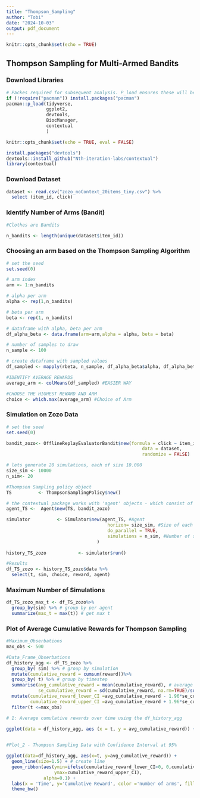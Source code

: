 ```yaml
---
title: "Thompson_Sampling"
author: "Tobi"
date: "2024-10-03"
output: pdf_document
---
```


```r
knitr::opts_chunk$set(echo = TRUE)
```

## Thompson Sampling for Multi-Armed Bandits

### Download Libraries

```r

# Packes required for subsequent analysis. P_load ensures these will be installed and loaded. 
if (!require("pacman")) install.packages("pacman")
pacman::p_load(tidyverse,
               ggplot2,
               devtools,
               BiocManager,
               contextual
               )

knitr::opts_chunk$set(echo = TRUE, eval = FALSE)

install.packages("devtools")
devtools::install_github("Nth-iteration-labs/contextual")
library(contextual)
```

### Download Dataset

```r

dataset <- read.csv("zozo_noContext_20items_tiny.csv") %>%
  select (item_id, click)

```

### Identify Number of Arms (Bandit)

```r

#Clothes are Bandits

n_bandits <- length(unique(dataset$item_id))

```

### Choosing an arm based on the Thompson Sampling Algorithm 

```r
# set the seed
set.seed(0)

# arm index
arm <- 1:n_bandits

# alpha per arm
alpha <- rep(1,n_bandits)

# beta per arm
beta <- rep(1, n_bandits)

# dataframe with alpha, beta per arm
df_alpha_beta <- data.frame(arm=arm,alpha = alpha, beta = beta)

# number of samples to draw
n_sample <- 100

# create dataframe with sampled values
df_sampled <- mapply(rbeta, n_sample, df_alpha_beta$alpha, df_alpha_beta$beta)

#IDENTIFY AVERAGE REWARDS
average_arm <- colMeans(df_sampled) #EASIER WAY

#CHOOSE THE HIGHEST REWARD AND ARM 
choice <- which.max(average_arm) #Choice of Arm

```

### Simulation on Zozo Data

```r
# set the seed
set.seed(0)

bandit_zozo<- OfflineReplayEvaluatorBandit$new(formula = click ~ item_id,
                                                   data = dataset,
                                                   randomize = FALSE)

# lets generate 20 simulations, each of size 10.000
size_sim <- 10000
n_sim<- 20

#Thompson Sampling policy object
TS          <- ThompsonSamplingPolicy$new()

# the contextual package works with 'agent' objects - which consist of a policy and a bandit
agent_TS <-  Agent$new(TS, bandit_zozo) 

simulator          <- Simulator$new(agent_TS, #Agent
                                      horizon= size_sim, #Size of each simulation
                                      do_parallel = TRUE, 
                                      simulations = n_sim, #Number of simulations
                                  )
  
history_TS_zozo            <- simulator$run()

#Results
df_TS_zozo <- history_TS_zozo$data %>%
  select(t, sim, choice, reward, agent) 

```

### Maximum Number of Simulations 

```r
df_TS_zozo_max_t <- df_TS_zozo%>%
  group_by(sim) %>% # group by per agent
  summarize(max_t = max(t)) # get max t

```

### Plot of Average Cumulative Rewards for Thompson Sampling 

```r
#Maximum_Obserbations
max_obs <- 500

#Data_Frame_Obserbations 
df_history_agg <- df_TS_zozo %>%
  group_by( sim) %>% # group by simulation
  mutate(cumulative_reward = cumsum(reward))%>% 
  group_by( t) %>% # group by timestep
  summarise(avg_cumulative_reward = mean(cumulative_reward), # average cumulative reward
            se_cumulative_reward = sd(cumulative_reward, na.rm=TRUE)/sqrt(n_sim)) %>% # SE + Confidence interval
  mutate(cumulative_reward_lower_CI =avg_cumulative_reward - 1.96*se_cumulative_reward,
         cumulative_reward_upper_CI =avg_cumulative_reward + 1.96*se_cumulative_reward)%>%
  filter(t <=max_obs)

# 1: Average cumulative rewards over time using the df_history_agg 

ggplot(data = df_history_agg, aes (x = t, y = avg_cumulative_reward)) + geom_line() 
 

#Plot_2 - Thompson Sampling Data with Confidence Interval at 95%

ggplot(data=df_history_agg, aes(x=t, y=avg_cumulative_reward)) +
  geom_line(size=1.5) + # create line
  geom_ribbon(aes(ymin=ifelse(cumulative_reward_lower_CI<0, 0,cumulative_reward_lower_CI) , 
                  ymax=cumulative_reward_upper_CI),
              alpha=0.1) +
  labs(x = 'Time', y='Cumulative Reward', color ='number of arms', fill='number of arms') +
  theme_bw() 

```
